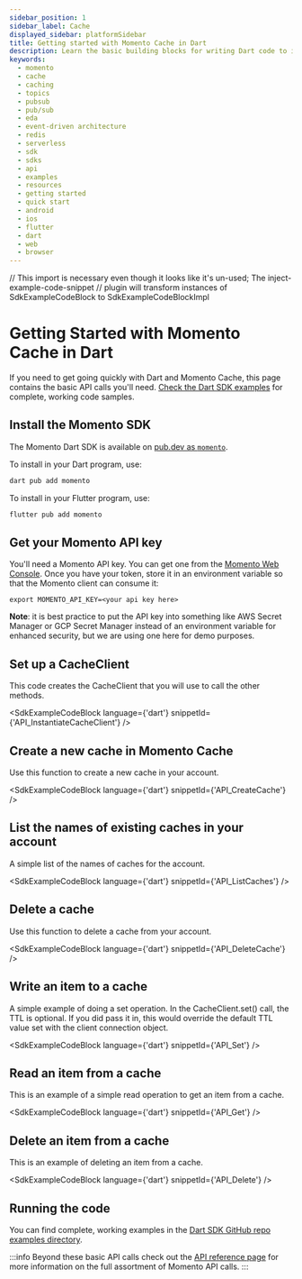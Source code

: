 ```yaml
---
sidebar_position: 1
sidebar_label: Cache
displayed_sidebar: platformSidebar
title: Getting started with Momento Cache in Dart
description: Learn the basic building blocks for writing Dart code to interact with Momento Cache in your Flutter client applications. You can target browsers, iOS, and Android from a single code base.
keywords:
  - momento
  - cache
  - caching
  - topics
  - pubsub
  - pub/sub
  - eda
  - event-driven architecture
  - redis
  - serverless
  - sdk
  - sdks
  - api
  - examples
  - resources
  - getting started
  - quick start
  - android
  - ios
  - flutter
  - dart
  - web
  - browser
---
```


// This import is necessary even though it looks like it's un-used; The inject-example-code-snippet
// plugin will transform instances of SdkExampleCodeBlock to SdkExampleCodeBlockImpl

# Getting Started with Momento Cache in Dart

If you need to get going quickly with Dart and Momento Cache, this page contains the basic API calls you'll need. [Check the Dart SDK examples](https://github.com/momentohq/client-sdk-dart/tree/main/example) for complete, working code samples.

## Install the Momento SDK

The Momento Dart SDK is available on [pub.dev as `momento`](https://pub.dev/packages/momento).

To install in your Dart program, use:

```bash
dart pub add momento
```

To install in your Flutter program, use:

```bash
flutter pub add momento
```

## Get your Momento API key

You'll need a Momento API key. You can get one from the [Momento Web Console](https://console.gomomento.com/).
Once you have your token, store it in an environment variable so that the Momento client can consume it:

```
export MOMENTO_API_KEY=<your api key here>
```

**Note**: it is best practice to put the API key into something like AWS Secret Manager or GCP Secret Manager instead of an environment variable for enhanced security, but we are using one here for demo purposes.

## Set up a CacheClient
This code creates the CacheClient that you will use to call the other methods.

<SdkExampleCodeBlock language={'dart'} snippetId={'API_InstantiateCacheClient'} />

## Create a new cache in Momento Cache
Use this function to create a new cache in your account.

<SdkExampleCodeBlock language={'dart'} snippetId={'API_CreateCache'} />

## List the names of existing caches in your account
A simple list of the names of caches for the account.

<SdkExampleCodeBlock language={'dart'} snippetId={'API_ListCaches'} />

## Delete a cache
Use this function to delete a cache from your account.

<SdkExampleCodeBlock language={'dart'} snippetId={'API_DeleteCache'} />

## Write an item to a cache
A simple example of doing a set operation. In the CacheClient.set() call, the TTL is optional. If you did pass it in, this would override the default TTL value set with the client connection object.

<SdkExampleCodeBlock language={'dart'} snippetId={'API_Set'} />

## Read an item from a cache
This is an example of a simple read operation to get an item from a cache.

<SdkExampleCodeBlock language={'dart'} snippetId={'API_Get'} />

## Delete an item from a cache
This is an example of deleting an item from a cache.

<SdkExampleCodeBlock language={'dart'} snippetId={'API_Delete'} />

## Running the code

You can find complete, working examples in the [Dart SDK GitHub repo examples directory](https://github.com/momentohq/client-sdk-dart/tree/main/example).

:::info
Beyond these basic API calls check out the [API reference page](/cache/develop/api-reference/index.mdx) for more information on the full assortment of Momento API calls.
:::
